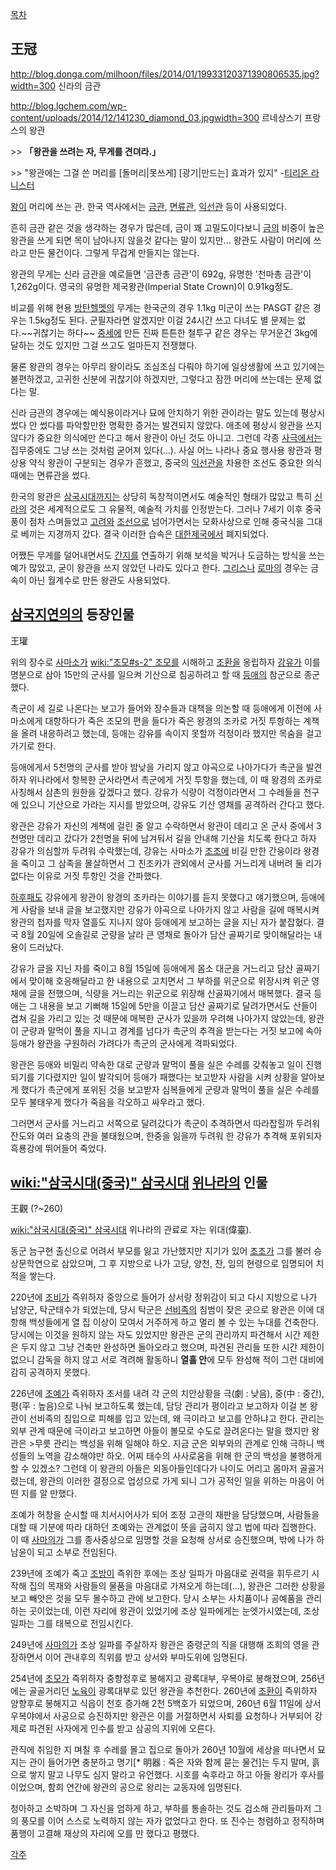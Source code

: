 [[목차]]
== 王冠 ==

http://blog.donga.com/milhoon/files/2014/01/19933120371390806535.jpg?width=300
신라의 금관

http://blog.lgchem.com/wp-content/uploads/2014/12/141230_diamond_03.jpgwidth=300
르네상스기 프랑스의 왕관


>>  '''「왕관을 쓰려는 자, 무게를 견뎌라.」'''

>> "왕관에는 그걸 쓴 머리를 [돌머리|못쓰게] [광기|만드는] 효과가 있지" -[[티리온 라니스터]]

[[왕]]이 머리에 쓰는 관. 한국 역사에서는 [[금]]관, [[면류관]], [[익선관]] 등이 사용되었다.

흔히 금관 같은 것을 생각하는 경우가 많은데, 금이 꽤 고밀도이다보니 [[금]]의 비중이 높은 왕관을 쓰게 되면 목이 남아나지 않을것 같다는 말이 있지만... 왕관도 사람이 머리에 쓰라고 만든 물건이다. 그렇게 무겁게 만들지는 않는다.

왕관의 무게는 신라 금관을 예로들면 '금관총 금관'이 692g, 유명한 '천마총 금관'이 1,262g이다. 영국의 유명한 제국왕관(Imperial State Crown)이 0.91kg정도. 

비교를 위해 현용 [[방탄헬멧]]의 무게는 한국군의 경우 1.1kg 미군이 쓰는 PASGT 같은 경우는 1.5kg정도 된다. 군필자라면 알겠지만 이걸 24시간 쓰고 다녀도 별 문제는 없다.~~귀찮기는 하다~~ [[중세]]에 만든 진짜 튼튼한 철투구 같은 경우는 무거운건 3kg에 달하는 것도 있지만 그걸 쓰고도 얼마든지 전쟁했다.

물론 왕관의 경우는 아무리 왕이라도 조심조심 다뤄야 하기에 일상생활에 쓰고 있기에는 불편하겠고, 고귀한 신분에 귀찮기야 하겠지만, 그렇다고 잠깐 머리에 쓰는데는 문제 없다는 말.

신라 금관의 경우에는 예식용이라거나 묘에 안치하기 위한 관이라는 말도 있는데 평상시 썼다 안 썼다를 파악할만한 명확한 증거는 발견되지 않았다. 애초에 평상시 왕관을 쓰지 않다가 중요한 의식에만 쓴다고 해서 왕관이 아닌 것도 아니고. 그런데 각종 [[사극]]에서는 집무중에도 그냥 쓰는 것처럼 굳어져 있다(…). 사실 어느 나라나 중요 행사용 왕관과 평상용 약식 왕관이 구분되는 경우가 흔했고, 중국의 [[익선관]]을 차용한 조선도 중요한 의식 때에는 면류관을 썼다.

한국의 왕관은 [[삼국시대]]까지는 상당히 독창적이면서도 예술적인 형태가 많았고 특히 [[신라]]의 것은 세계적으로도 그 유물적, 예술적 가치를 인정받는다. 그러나 7세기 이후 중국풍이 점차 스며들었고 [[고려]]와 [[조선]]으로 넘어가면서는 모화사상으로 인해 중국식을 그대로 베끼는 지경까지 갔다. 결국 이러한 습속은 [[대한제국]]에서 폐지되었다.

어쨌든 무게를 덜어내면서도 [[간지]]를 연출하기 위해 보석을 박거나 도금하는 방식을 쓰는 예가 많았고, 굳이 왕관을 쓰지 않았던 나라도 있다고 한다. [[그리스]]나 [[로마]]의 경우는 금속이 아닌 월계수로 만든 왕관도 사용되었다.



== [[삼국지연의]]의 등장인물 ==
王瓘

위의 장수로 [[사마소]]가 [[wiki:"조모#s-2" 조모]]를 시해하고 [[조환]]을 옹립하자 [[강유]]가 이를 명분으로 삼아 15만의 군사를 일으켜 기산으로 침공하려고 할 때 [[등애]]의 참군으로 종군했다.

촉군이 세 길로 나온다는 보고가 들어와 장수들과 대책을 의논할 때 등애에게 이전에 사마소에게 대항하다가 죽은 조모의 편을 들다가 죽은 왕경의 조카로 거짓 투항하는 계책을 올려 내응하려고 했는데, 등애는 강유를 속이지 못할까 걱정이라 했지만 목숨을 걸고 가기로 한다.

등애에게서 5천명의 군사를 받아 밤낮을 가리지 않고 야곡으로 나아가다가 촉군을 발견하자 위나라에서 항복한 군사라면서 촉군에게 거짓 투항을 했는데, 이 때 왕경의 조카로 사칭해서 삼촌의 원한을 갚겠다고 했다. 강유가 식량이 걱정이라면서 그 수레들을 천구에 있으니 기산으로 가라는 지시를 받았으며, 강유도 기산 영채를 공격하러 간다고 했다.

왕관은 강유가 자신의 계책에 걸린 줄 알고 수락하면서 왕관이 데리고 온 군사 중에서 3천명만 데리고 갔다가 2천명을 뒤에 남겨둬서 길을 안내해 기산을 치도록 한다고 하자 강유가 의심할까 두려워 수락했는데, 강유는 사마소가 [[조조]]에 비길 만한 간웅이라 왕경을 죽이고 그 삼족을 몰살하면서 그 친조카가 관외에서 군사를 거느리게 내버려 둘 리가 없다는 이유로 거짓 투항인 것을 간파했다.

[[하후패]]도 강유에게 왕관이 왕경의 조카라는 이야기를 듣지 못했다고 얘기했으며, 등애에게 사람을 보내 글을 보고했지만 강유가 야곡으로 나아가지 않고 사람을 길에 매복시켜 왕관의 첩자를 막자 열흘도 지나지 않아 등애에게 보고하는 글을 지닌 자가 붙잡혔다. 결국 8월 20일에 오솔길로 군량을 날라 큰 영채로 돌아가 담산 골짜기로 맞이해달라는 내용이 드러났다.

강유가 글을 지닌 자를 죽이고 8월 15일에 등애에게 몸소 대군을 거느리고 담산 골짜기에서 맞이해 호응해달라고 한 내용으로 고치면서 그 부하를 위군으로 위장시켜 위군 영채에 글을 전했으며, 식량을 거느리는 위군으로 위장해 산골짜기에서 매복했다. 결국 등애는 그 내용을 보고 기뻐해 15일에 5만을 이끌고 담산 골짜기로 달려가면서도 산들이 겹쳐 길을 가리고 있는 것 때문에 매복한 군사가 있을까 우려해 나아가지 않았는데, 왕관이 군량과 말먹이 풀을 지니고 경계를 넘다가 촉군의 추격을 받는다는 거짓 보고에 속아 등애가 왕관을 구원하러 가려다가 촉군의 군사에게 격파되었다.

왕관은 등애와 비밀리 약속한 대로 군량과 말먹이 풀을 실은 수레를 갖춰놓고 일이 진행되기를 기다렸지만 일이 발각되어 등애가 패했다는 보고받자 사람을 시켜 상황을 알아보게 했다가 촉군에게 포위된 것을 보고받자 심복들에게 군량과 말먹이 풀을 실은 수레를 모두 불태우게 했다가 죽음을 각오하고 싸우라고 했다.

그러면서 군사를 거느리고 서쪽으로 달려갔다가 촉군이 추격하면서 따라잡힐까 두려워 잔도와 여러 요충의 관을 불태웠으며, 한중을 잃을까 두려워 한 강유가 추격해 포위되자 흑룡강에 뛰어들어 죽었다.

== [[wiki:"삼국시대(중국)" 삼국시대]] [[위나라]]의 인물 ==
王觀
(?~260)

[[wiki:"삼국시대(중국)" 삼국시대]] 위나라의 관료로 자는 위대(偉臺).

동군 늠구현 출신으로 어려서 부모를 잃고 가난했지만 지기가 있어 [[조조]]가 그를 불러 승상문학연으로 삼았으며, 그 후 지방으로 나가 고당, 양천, 찬, 임의 현령으로 임명되어 치적을 쌓는다.

220년에 [[조비]]가 즉위하자 중앙으로 들어가 상서랑 정위감이 되고 다시 지방으로 나가 남양군, 탁군태수가 되었는데, 당시 탁군은 [[선비족]]의 침범이 잦은 곳으로 왕관은 이에 대항해 백성들에게 열 집 이상이 모여서 거주하게 하고 멀리 볼 수 있는 누대를 건축한다. 당시에는 이것을 원하지 않는 자도 있었지만 왕관은 군의 관리까지 파견해서 시간 제한은 두지 않고 그냥 건축만 완성하면 돌아오라고 했으며, 파견된 관리들 또한 시간 제한이 없으니 감독을 하지 않고 서로 격려해 활동하니 '''열흘 안'''에 모두 완성해 적이 그런 대비에 감히 공격하지 못했다. 

226년에 [[조예]]가 즉위하자 조서를 내려 각 군의 치안상황을 극(劇 : 낮음), 중(中 : 중간), 평(平 : 높음)으로 나눠 보고하도록 했는데, 담당 관리가 평이라고 보고하자 이걸 본 왕관이 선비족의 침입으로 피해를 입고 있는데, 왜 극이라고 보고를 안하냐고 한다. 관리는 외부 관계 때문에 극이라고 보고하면 아들이 볼모로 수도로 끌려온다는 말을 했지만 왕관은 
>무릇 관리는 백성을 위해 일해야 하오. 지금 군은 외부와의 관계로 인해 극하니 백성들의 노역을 감소해야만 하오. 어찌 태수의 사사로움을 위해 한 군의 백성을 불행하게 할 수 있겠소?
그런데 이 왕관의 아들은 외동아들인데다가 나이도 어리고 몸마저 골골거렸는데, 왕관의 이러한 결정으로 업성으로 가게 되니 그가 공적인 일을 위하는 마음이 어떤 지를 알 만했다.

조예가 허창을 순시할 때 치서시어사가 되어 조정 고관의 재판을 담당했으며, 사람들을 대할 때 기분에 따라 대하던 조예와는 관계없이 뜻을 굽히지 않고 법에 따라 집행한다. 이 때 [[사마의]]가 그를 종사중상으로 임명할 것을 요청해 상서로 승진했으며, 밖에 나가 하남윤이 되고 소부로 전임된다.

239년에 조예가 죽고 [[조방]]이 즉위한 후에는 조상 일파가 마음대로 권력을 휘두르기 시작해 집의 목재와 사람들의 물품을 마음대로 가져오게 하는데(…), 왕관은 그러한 상황을 보고 빼앗은 것을 모두 몰수하고 관에 보고한다. 당시 소부는 사치품이나 공예품을 관리하는 곳이었는데, 이런 자리에 왕관이 있었기에 조상 일파에게는 눈엣가시였는데, 조상 일파는 그를 태복으로 전임시킨다.

249년에 [[사마의]]가 조상 일파를 주살하자 왕관은 중령군의 직을 대행해 조희의 영을 관장하면서 이어 관내후의 직위를 받고 상서와 부마도위에 임명된다. 

254년에 [[조모]]가 즉위하자 중향정후로 봉해지고 광록대부, 우복야로 봉해졌으며, 256년에는 골골거리던 [[노육]]이 광록대부로 있던 왕관을 추천한다. 260년에 [[조환]]이 즉위하자 양향후로 봉해지고 식읍이 천호 증가해 2천 5백호가 되었으며, 260년 6월 11일에 상서우복야에서 사공으로 승진하지만 왕관은 이를 거절하면서 사퇴를 요청하나 거부되어 강제로 파견된 사자에게 인수를 받고 삼공의 지위에 오른다.

관직에 취임한 지 며칠 후 수레를 몰고 집으로 돌아가 260년 10월에 세상을 떠나면서 묘지는 관이 들어가면 충분하고 명기[* 明器 : 죽은 자와 함께 묻는 물건]는 두지 말며, 흙으로 쌓지 말고 나무도 심지 말라고 유언했다. 시호를 숙후라고 하고 아들 왕리가 후사를 이었으며, 함희 연간에 왕관의 공으로 왕리는 교동자에 임명된다.

청아하고 소박하며 그 자신을 엄하게 하고, 부하를 통솔하는 것도 검소해 관리들마저 그의 풍모를 이어 스스로 노력하지 않는 자가 없었다고 한다. 또 진수는 청렴하고 정직하며 품행이 고결해 재상의 자리에 오를 만 했다고 평했다.

[[각주]]
